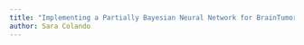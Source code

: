 ```yaml
---
title: "Implementing a Partially Bayesian Neural Network for BrainTumor Segmentation"
author: Sara Colando
---
```

